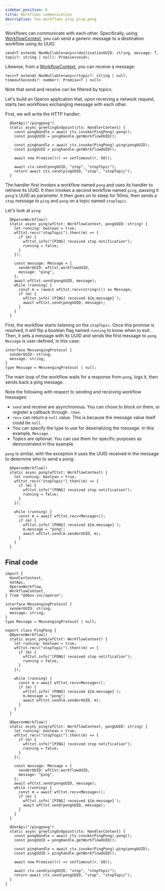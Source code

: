 ```yaml
---
sidebar_position: 6
title: Workflows communication
description: Two workflows play ping pong
---
```


Workflows can communicate with each other. Specifically, using [WorkflowContext](../api-reference/contexts#workflowcontext), you can send a generic message to a destination workflow using its UUID.

```tsx
send<T extends NonNullable<any>>(destinationUUID: string, message: T, topic?: string | null): Promise<void>;
```

Likewise, from a [WorkflowContext](../api-reference/contexts#workflowcontext), you can receive a message:

```tsx
recv<T extends NonNullable<any>>(topic?: string | null, timeoutSeconds?: number): Promise<T | null>
```

Note that send and receive can be filtered by topics.

Let's build an Operon application that, upon receiving a network request, starts two workflows exchanging message with each other.

First, we will write the HTTP handler:

```tsx
  @GetApi("/pingpong")
  static async greetingEndpoint(ctx: HandlerContext) {
    const pongHandle = await ctx.invoke(PingPong).pong();
    const pongUUID = pongHandle.getWorkflowUUID();

    const pinghandle = await ctx.invoke(PingPong).ping(pongUUID);
    const pingUUID = pinghandle.getWorkflowUUID();

    await new Promise((r) => setTimeout(r, 50));

    await ctx.send(pongUUID, "stop", "stopTopic");
    return await ctx.send(pingUUID, "stop", "stopTopic");
  }
```

The handler first invokes a workflow named `pong` and uses its handler to retrieve its UUID.
It then invokes a second workflow named `ping`, passing it `pong`'s UUID as parameter.
It then goes on to sleep for 50ms, then sends a `stop` message to `ping` and `pong` on a topic named `stopTopic`.

Let's look at `ping`:

```tsx
  @OperonWorkflow()
  static async ping(wfCtxt: WorkflowContext, pongUUID: string) {
    let running: boolean = true;
    wfCtxt.recv("stopTopic").then((m) => {
      if (m) {
        wfCtxt.info("[PING] received stop notification");
        running = false;
      }
    });

    const message: Message = {
      senderUUID: wfCtxt.workflowUUID,
      message: "ping",
    };
    await wfCtxt.send(pongUUID, message);
    while (running) {
      const m = (await wfCtxt.recv<string>()) as Message;
      if (m) {
        wfCtxt.info(`[PING] received ${m.message}`);
        await wfCtxt.send(pongUUID, message);
      }
    }
  }
```

First, the workflow starts listening on the `stopTopic`.
Once this promise is resolved, it will flip a boolean flag named `running` to know when to exit.
Then, it sets a message with its UUID and sends the first message to `pong`. `Message` is user-defined, in this case:

```tsx
interface MessengingProtocol {
  senderUUID: string;
  message: string;
}
type Message = MessengingProtocol | null;
```

The main loop of the workflow waits for a response from `pong`, logs it, then sends back a ping message.

Note the following with respect to sending and receiving workflow messages:
- `send` and receive are asynchronous. You can chose to block on them, or register a callback through `.then`.
- `recv` can return a `null` value. This is because the message value itself could be `null`.
- You can specify the type to use for deserializing the message. In this example, `Message`.
- Topics are optional. You can use them for specific purposes as demonstrated in this example.

`pong` is similar, with the exception it uses the UUID received in the message to determine who to send a pong:
```tsx
  @OperonWorkflow()
  static async pong(wfCtxt: WorkflowContext) {
    let running: boolean = true;
    wfCtxt.recv("stopTopic").then((m) => {
      if (m) {
        wfCtxt.info("[PONG] received stop notification");
        running = false;
      }
    });

    while (running) {
      const m = await wfCtxt.recv<Message>();
      if (m) {
        wfCtxt.info(`[PONG] received ${m.message}`);
        m.message = "pong";
        await wfCtxt.send(m.senderUUID, m);
      }
    }
  }
```

## Final code

```tsx
import {
  HandlerContext,
  GetApi,
  OperonWorkflow,
  WorkflowContext,
} from "@dbos-inc/operon";

interface MessengingProtocol {
  senderUUID: string;
  message: string;
}
type Message = MessengingProtocol | null;

export class PingPong {
  @OperonWorkflow()
  static async pong(wfCtxt: WorkflowContext) {
    let running: boolean = true;
    wfCtxt.recv("stopTopic").then((m) => {
      if (m) {
        wfCtxt.info("[PONG] received stop notification");
        running = false;
      }
    });

    while (running) {
      const m = await wfCtxt.recv<Message>();
      if (m) {
        wfCtxt.info(`[PONG] received ${m.message}`);
        m.message = "pong";
        await wfCtxt.send(m.senderUUID, m);
      }
    }
  }

  @OperonWorkflow()
  static async ping(wfCtxt: WorkflowContext, pongUUID: string) {
    let running: boolean = true;
    wfCtxt.recv("stopTopic").then((m) => {
      if (m) {
        wfCtxt.info("[PING] received stop notification");
        running = false;
      }
    });

    const message: Message = {
      senderUUID: wfCtxt.workflowUUID,
      message: "ping",
    };
    await wfCtxt.send(pongUUID, message);
    while (running) {
      const m = await wfCtxt.recv<Message>();
      if (m) {
        wfCtxt.info(`[PING] received ${m.message}`);
        await wfCtxt.send(pongUUID, message);
      }
    }
  }

  @GetApi("/pingpong")
  static async greetingEndpoint(ctx: HandlerContext) {
    const pongHandle = await ctx.invoke(PingPong).pong();
    const pongUUID = pongHandle.getWorkflowUUID();

    const pinghandle = await ctx.invoke(PingPong).ping(pongUUID);
    const pingUUID = pinghandle.getWorkflowUUID();

    await new Promise((r) => setTimeout(r, 50));

    await ctx.send(pingUUID, "stop", "stopTopic");
    return await ctx.send(pongUUID, "stop", "stopTopic");
  }
}
```
